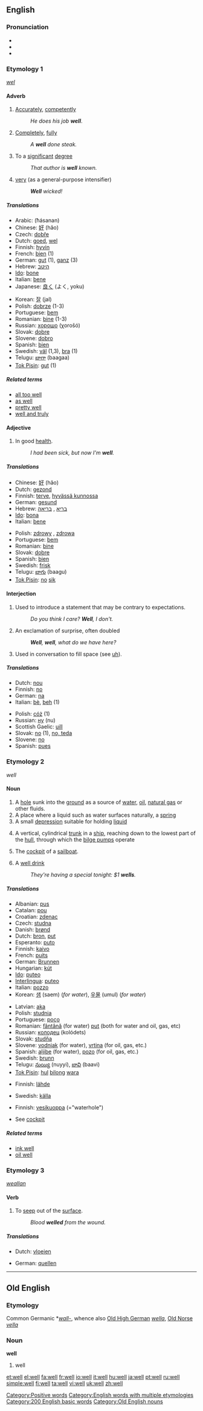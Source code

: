 {{wikipedia}}

==English==

{{rank|way|even|say|124|well|many|work|too}}

===Pronunciation===
* {{IPA|/wɛl/}}
* {{audio|en-us-well.ogg|Audio (US)}}
* {{Rhymes|ɛl}}

===Etymology 1===
{{OE.}} ''[[wel]]''

====Adverb====
{{en-adv|better|best}}

# [[Accurately]], [[competently]]
#: ''He does his job '''well'''''.
# [[Completely]], [[fully]]
#: ''A '''well''' done steak.''
#To a [[significant]] [[degree]]
#: ''That author is '''well''' known.''
# {{UK slang}} [[very]] (as a general-purpose intensifier)
#: '''''Well''' wicked!''

=====Translations=====
{{trans-top|well ''adverb''}}
*Arabic: {{ARchar|[[حسنا|حسنًا]]}} (ħásanan)
*Chinese: [[好]] (hǎo)
*Czech: [[dobře]]
*Dutch: [[goed#Dutch|goed]], [[wel]]
*Finnish: [[hyvin]]
*French: [[bien]] (1)
*German: [[gut]] (1), [[ganz]] (3)
*Hebrew: [[היטב]]
*[[Ido]]: [[bone]]
*Italian: [[bene]]
*Japanese: [[良く]] (よく, yoku)
{{trans-mid}}
*Korean: [[잘]] (jal)
*Polish: [[dobrze]] (1-3)
*Portuguese: [[bem]]
*Romanian: [[bine]] (1-3)
*Russian: [[хорошо]] (χorošó)
*Slovak: [[dobre#Slovak|dobre]]
*Slovene: [[dobro]]
*Spanish: [[bien]]
*Swedish: [[väl]] (1,3), [[bra]] (1)
*Telugu: [[బాగా]] (baagaa)
*[[Tok Pisin]]: [[gut]] (1)
{{trans-bottom}}

=====Related terms=====
*[[all too well]]
*[[as well]]
*[[pretty well]]
*[[well and truly]]

====Adjective====
{{en-adj|better|best}}

# In good [[health]].
#: ''I had been sick, but now I'm '''well'''.''

=====Translations=====
{{trans-top|in good health}}
*Chinese: [[好]] (hǎo)
*Dutch: [[gezond]]
*Finnish: [[terve]], [[hyvässä kunnossa]]
*German: [[gesund]]
*Hebrew: [[בריא]] {{m}}, [[בריאה]] {{f}}
*[[Ido]]: [[bona]]
*Italian: [[bene]]
{{trans-mid}}
*Polish: [[zdrowy]] {{m}}, [[zdrowa]] {{f}}
*Portuguese: [[bem]]
*Romanian: [[bine]]
*Slovak: [[dobre#Slovak|dobre]]
*Spanish: [[bien]]
*Swedish: [[frisk]]
*Telugu: [[బాగు]] (baagu)
*[[Tok Pisin]]: [[no]] [[sik]]
{{trans-bottom}}

====Interjection====
{{en-intj}}

#Used to introduce a statement that may be contrary to expectations.
#: ''Do you think I care?  '''Well''', I don't.''
#An exclamation of surprise, often doubled
#: '''''Well''', '''well''', what do we have here?''
#Used in conversation to fill space (see [[uh]]).

=====Translations=====
{{trans-top|well ''interjection''}}
*Dutch: [[nou#Dutch|nou]]
*Finnish: [[no#Finnish|no]]
*German: [[na]]
*Italian: [[bè]], [[beh]] (1)
{{trans-mid}}
*Polish: [[cóż]] (1)
*Russian: [[ну]] (nu)
*Scottish Gaelic: [[uill]]
*Slovak: [[no#Slovak|no]] (1), [[no, teda]]
*Slovene: [[no#Slovene|no]] 
*Spanish: [[pues]]
{{trans-bottom}}

===Etymology 2===
{{OE.}} ''well''

====Noun====
{{en-noun}}

# A [[hole]] sunk into the [[ground]] as a source of [[water]], [[oil]], [[natural gas]] or other fluids.
# A place where a liquid such as water surfaces naturally, a [[spring]]
# A small [[depression]] suitable for holding [[liquid]]
# {{nautical}} A vertical, cylindrical [[trunk]] in a [[ship]], reaching down to the lowest part of the [[hull]], through which the [[bilge pump]]s operate
# {{nautical}} The [[cockpit]] of a [[sailboat]].
# A [[well drink]]
#: ''They're having a special tonight: $1 '''wells'''.''

=====Translations=====
{{trans-top|hole sunk into the ground}}
*Albanian: [[pus]] {{m}}
*Catalan: [[pou]] {{m}}
*Croatian: [[zdenac]] {{m}}
*Czech: [[studna]] {{f}}
*Danish: [[brønd]] {{c}}
*Dutch: [[bron#Dutch|bron]], [[put#Dutch|put]]
*Esperanto: [[puto]]
*Finnish: [[kaivo]]
*French: [[puits]]
*German: [[Brunnen]] {{m}}
*Hungarian: [[kút]]
*[[Ido]]: [[puteo]]
*[[Interlingua]]: [[puteo]]
*Italian: [[pozzo]] {{m}}
*Korean: [[샘]] (saem) (''for water''), [[우물]] (umul) (''for water'') 
{{trans-mid}}
*Latvian: [[aka]] {{f}}
*Polish: [[studnia]] {{f}}
*Portuguese: [[poço]] {{m}}
*Romanian: [[fântână]] {{f}} (for water) [[puţ]] {{n}} (both for water and oil, gas, etc)
*Russian: [[колодец]] (kolódets) {{m}}
*Slovak: [[studňa#Slovak|studňa]] {{f}}
*Slovene: [[vodnjak]] (for water), [[vrtina]] (for oil, gas, etc.)
*Spanish: [[aljibe]] (for water), [[pozo]] (for oil, gas, etc.) {{m}}
*Swedish: [[brunn]]
*Telugu: [[నుయ్యి]] (nuyyi), [[బావి]] (baavi)
*[[Tok Pisin]]: [[hul]] [[bilong]] [[wara]]
{{trans-bottom}}

{{trans-top|spring}}
*Finnish: [[lähde]]
{{trans-mid}}
*Swedish: [[källa]]
{{trans-bottom}}

{{trans-top|small depression}}
*Finnish: [[vesikuoppa]] (="waterhole")
{{trans-mid}}
{{trans-bottom}}

{{trans-top|lowest part of a ship's hull}}
{{trans-mid}}
{{trans-bottom}}

{{trans-top|cockpit of a sailing boat}}
*See [[cockpit]]
{{trans-bottom}}

=====Related terms=====
* [[ink well]]
* [[oil well]]

===Etymology 3===
{{OE.}} ''[[weallan]]''

====Verb====
{{en-verb}}

# To [[seep]] out of the [[surface]].
#: ''Blood '''welled''' from the wound.''

=====Translations=====
{{trans-top|to seep out of the surface}}
*Dutch: [[vloeien]]
{{trans-mid}}
*German: [[quellen]]
{{trans-bottom}}

[[Category:Positive words]]
[[Category:English words with multiple etymologies]]
[[Category:200 English basic words]]

----

==Old English==

===Etymology===
Common Germanic *''[[wall-]]'', whence also [[Old High German]] ''[[wella]]'', [[Old Norse]] ''[[vella]]''

===Noun===
'''well''' {{m}}

# well

[[Category:Old English nouns]]

[[et:well]]
[[el:well]]
[[fa:well]]
[[fr:well]]
[[io:well]]
[[it:well]]
[[hu:well]]
[[ja:well]]
[[pt:well]]
[[ru:well]]
[[simple:well]]
[[fi:well]]
[[ta:well]]
[[vi:well]]
[[uk:well]]
[[zh:well]]